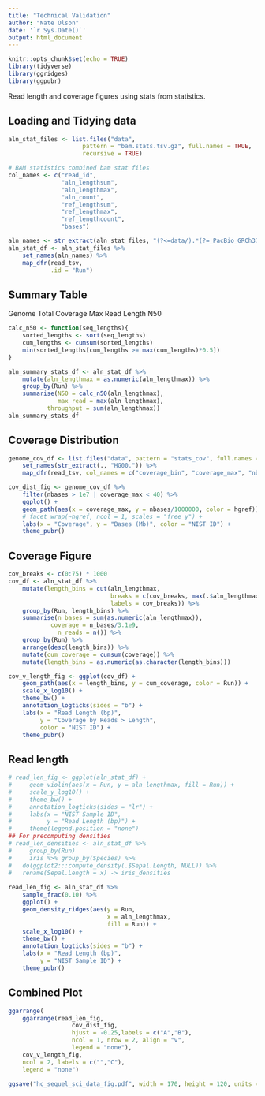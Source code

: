 ```yaml
---
title: "Technical Validation"
author: "Nate Olson"
date: '`r Sys.Date()`'
output: html_document
---
```


```r
knitr::opts_chunk$set(echo = TRUE)
library(tidyverse)
library(ggridges)
library(ggpubr)
```

Read length and coverage figures using stats from statistics.

## Loading and Tidying data
```r
aln_stat_files <- list.files("data", 
                     pattern = "bam.stats.tsv.gz", full.names = TRUE,
                     recursive = TRUE)

# BAM statistics combined bam stat files
col_names <- c("read_id", 
               "aln_lengthsum", 
               "aln_lengthmax",
               "aln_count",
               "ref_lengthsum",
               "ref_lengthmax",
               "ref_lengthcount",
               "bases")

aln_names <- str_extract(aln_stat_files, "(?<=data/).*(?=_PacBio_GRCh37)")
aln_stat_df <- aln_stat_files %>%  
    set_names(aln_names) %>% 
    map_dfr(read_tsv, 
            .id = "Run")

```



## Summary Table 

Genome Total Coverage Max Read Length N50
```r
calc_n50 <- function(seq_lengths){
    sorted_lengths <- sort(seq_lengths)
    cum_lengths <- cumsum(sorted_lengths)
    min(sorted_lengths[cum_lengths >= max(cum_lengths)*0.5])
}

aln_summary_stats_df <- aln_stat_df %>% 
    mutate(aln_lengthmax = as.numeric(aln_lengthmax)) %>% 
    group_by(Run) %>% 
    summarise(N50 = calc_n50(aln_lengthmax),
              max_read = max(aln_lengthmax),
           throughput = sum(aln_lengthmax))
aln_summary_stats_df
```

## Coverage Distribution
```r
genome_cov_df <- list.files("data", pattern = "stats_cov", full.names = TRUE) %>% 
    set_names(str_extract(., "HG00.")) %>% 
    map_dfr(read_tsv, col_names = c("coverage_bin", "coverage_max", "nbases"), .id = "hgref")
```

```r
cov_dist_fig <- genome_cov_df %>% 
    filter(nbases > 1e7 | coverage_max < 40) %>% 
    ggplot() + 
    geom_path(aes(x = coverage_max, y = nbases/1000000, color = hgref)) + 
    # facet_wrap(~hgref, ncol = 1, scales = "free_y") + 
    labs(x = "Coverage", y = "Bases (Mb)", color = "NIST ID") + 
    theme_pubr()
```

## Coverage Figure
```r
cov_breaks <- c(0:75) * 1000
cov_df <- aln_stat_df %>% 
    mutate(length_bins = cut(aln_lengthmax, 
                             breaks = c(cov_breaks, max(.$aln_lengthmax)),
                             labels = cov_breaks)) %>%
    group_by(Run, length_bins) %>% 
    summarise(n_bases = sum(as.numeric(aln_lengthmax)),
            coverage = n_bases/3.1e9, 
              n_reads = n()) %>% 
    group_by(Run) %>% 
    arrange(desc(length_bins)) %>% 
    mutate(cum_coverage = cumsum(coverage)) %>% 
    mutate(length_bins = as.numeric(as.character(length_bins)))
```


```r
cov_v_length_fig <- ggplot(cov_df) + 
    geom_path(aes(x = length_bins, y = cum_coverage, color = Run)) +
    scale_x_log10() + 
    theme_bw() + 
    annotation_logticks(sides = "b") + 
    labs(x = "Read Length (bp)",
         y = "Coverage by Reads > Length", 
         color = "NIST ID") + 
    theme_pubr()
```

## Read length

```r
# read_len_fig <- ggplot(aln_stat_df) + 
#     geom_violin(aes(x = Run, y = aln_lengthmax, fill = Run)) + 
#     scale_y_log10() + 
#     theme_bw() + 
#     annotation_logticks(sides = "lr") + 
#     labs(x = "NIST Sample ID",
#          y = "Read Length (bp)") + 
#     theme(legend.position = "none")
## For precomputing densities     
# read_len_densities <- aln_stat_df %>% 
#     group_by(Run)
#     iris %>% group_by(Species) %>%
#   do(ggplot2:::compute_density(.$Sepal.Length, NULL)) %>%
#   rename(Sepal.Length = x) -> iris_densities
    
read_len_fig <- aln_stat_df %>% 
    sample_frac(0.10) %>% 
    ggplot() + 
    geom_density_ridges(aes(y = Run, 
                            x = aln_lengthmax, 
                            fill = Run)) + 
    scale_x_log10() +
    theme_bw() + 
    annotation_logticks(sides = "b") +
    labs(x = "Read Length (bp)",
         y = "NIST Sample ID") + 
    theme_pubr()
```


## Combined Plot

```r
ggarrange(
    ggarrange(read_len_fig, 
                  cov_dist_fig, 
                  hjust = -0.25,labels = c("A","B"),
                  ncol = 1, nrow = 2, align = "v",
                  legend = "none"),
    cov_v_length_fig, 
    ncol = 2, labels = c("","C"),
    legend = "none")
```

```r
ggsave("hc_sequel_sci_data_fig.pdf", width = 170, height = 120, units = "mm")
```

